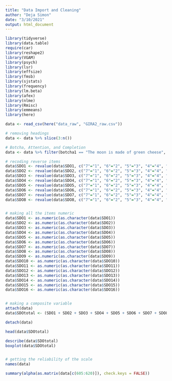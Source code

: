 ```yaml
---
title: "Data Import and Cleaning"
author: "Deja Simon"
date: "3/10/2021"
output: html_document
---
```

```r
library(tidyverse)
library(data.table)
require(car)
library(reshape2)
library(VGAM)
library(psych)
library(lsr)
library(effsize)
library(fmsb)
library(sjstats)
library(frequency)
library(lm.beta)
library(afex)
library(nlme)
library(Rmisc)
library(emmeans)
library(here)
```

```r
data <- read_csv(here("data_raw", "GIRA2_raw.csv"))

# removing headings
data <- data %>% slice(3:n())
```

```r
# Botcha, Attention, and Completion
data <- data %>% filter(botcha1 == "The moon is made of green cheese", botcha2 == "1", attCheck == "3", 'Unique ID' != "")

```

```r
# recoding reverse items
data$SDO1 <- revalue(data$SDO1, c("7"="1", "6"="2", "5"="3", "4"="4", "3"="5", "2"="6", "1"="7"))
data$SDO2 <- revalue(data$SDO2, c("7"="1", "6"="2", "5"="3", "4"="4", "3"="5", "2"="6", "1"="7"))
data$SDO3 <- revalue(data$SDO3, c("7"="1", "6"="2", "5"="3", "4"="4", "3"="5", "2"="6", "1"="7"))
data$SDO4 <- revalue(data$SDO4, c("7"="1", "6"="2", "5"="3", "4"="4", "3"="5", "2"="6", "1"="7"))
data$SDO5 <- revalue(data$SDO5, c("7"="1", "6"="2", "5"="3", "4"="4", "3"="5", "2"="6", "1"="7"))
data$SDO6 <- revalue(data$SDO6, c("7"="1", "6"="2", "5"="3", "4"="4", "3"="5", "2"="6", "1"="7"))
data$SDO7 <- revalue(data$SDO7, c("7"="1", "6"="2", "5"="3", "4"="4", "3"="5", "2"="6", "1"="7"))
data$SDO8 <- revalue(data$SDO8, c("7"="1", "6"="2", "5"="3", "4"="4", "3"="5", "2"="6", "1"="7"))


# making all the items numeric
data$SDO1 <- as.numeric(as.character(data$SDO1))
data$SDO2 <- as.numeric(as.character(data$SDO2)) 
data$SDO3 <- as.numeric(as.character(data$SDO3)) 
data$SDO4 <- as.numeric(as.character(data$SDO4)) 
data$SDO5 <- as.numeric(as.character(data$SDO5))
data$SDO6 <- as.numeric(as.character(data$SDO6))
data$SDO7 <- as.numeric(as.character(data$SDO7))
data$SDO8 <- as.numeric(as.character(data$SDO8))
data$SDO9 <- as.numeric(as.character(data$SDO9))
data$SDO10 <- as.numeric(as.character(data$SDO10))
data$SDO11 <- as.numeric(as.character(data$SDO11))
data$SDO12 <- as.numeric(as.character(data$SDO12))
data$SDO13 <- as.numeric(as.character(data$SDO13))
data$SDO14 <- as.numeric(as.character(data$SDO14))
data$SDO15 <- as.numeric(as.character(data$SDO15))
data$SDO16 <- as.numeric(as.character(data$SDO16))


# making a composite variable
attach(data)
data$SDOtotal <- (SDO1 + SDO2 + SDO3 + SDO4 + SDO5 + SDO6 + SDO7 + SDO8 + SDO9 + SDO10 + SDO11 + SDO12 + SDO13 + SDO14 + SDO15 + SDO16)

detach(data)
```

```r
head(data$SDOtotal)

describe(data$SDOtotal)
boxplot(data$SDOtotal)


# getting the reliability of the scale
names(data)

summary(alpha(as.matrix(data[c(605:620)]), check.keys = FALSE))
```